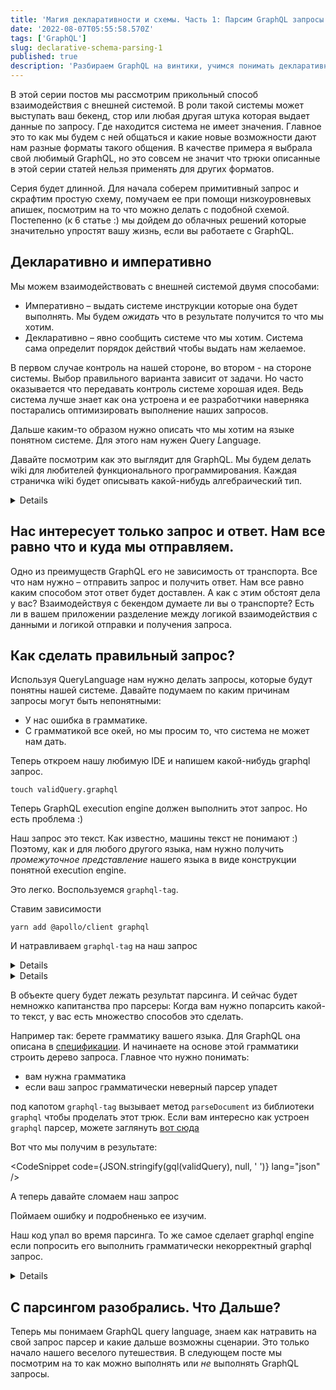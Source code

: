 ```yaml
---
title: 'Магия декларативности и схемы. Часть 1: Парсим GraphQL запросы'
date: '2022-08-07T05:55:58.570Z'
tags: ['GraphQL']
slug: declarative-schema-parsing-1
published: true
description: 'Разбираем GraphQL на винтики, учимся понимать декларативный Query Language'
---
```




В этой серии постов мы рассмотрим прикольный способ взаимодействия с внешней системой. В роли такой системы может выступать ваш бекенд, стор или любая другая штука которая выдает данные по запросу.
Где находится система не имеет значения. Главное это то как мы будем с ней общаться и какие новые возможности дают нам разные форматы такого общения.
В качестве примера я выбрала свой любимый GraphQL, но это совсем не значит что трюки описанные в этой серии статей нельзя применять для других форматов.

Серия будет длинной. Для начала соберем примитивный запрос и скрафтим простую схему, помучаем ее при помощи низкоуровневых апишек, посмотрим на то что можно делать с подобной схемой.
Постепенно (к 6 статье :) мы дойдем до облачных решений которые значительно упростят вашу жизнь, если вы работаете с GraphQL.

## Декларативно и императивно

Мы можем взаимодействовать с внешней системой двумя способами:

- Императивно – выдать системе инструкции которые она будет выполнять. Мы будем _ожидать_ что в результате получится то что мы хотим.
- Декларативно – явно сообщить системе что мы хотим. Система сама определит порядок действий чтобы выдать нам желаемое.

В первом случае контроль на нашей стороне, во втором - на стороне системы. Выбор правильного варианта зависит от задачи. Но часто оказывается что передавать контроль системе хорошая идея. Ведь система лучше знает как она устроена и ее разработчики наверняка постарались оптимизировать выполнение наших запросов.

Дальше каким-то образом нужно описать что мы хотим на языке понятном системе. Для этого нам нужен *Q*uery *L*anguage.

Давайте посмотрим как это выглядит для GraphQL. Мы будем делать wiki для любителей функционального программирования.
Каждая страничка wiki будет описывать какой-нибудь алгебраический тип.

<Details title="Если вы ничего не знаете о graphql не беда">
  Вот
  [тут](https://speakerdeck.com/hellsquirrel/graphql-ponimaiem-obiasniaiem-vniedriaiem)
  можно посмотреть слайды моего доклада в котором я все объясняю. А вот
  [тут](https://www.youtube.com/watch?v=wko-uoILG_w) сам доклад.
</Details>

## Нас интересует только запрос и ответ. Нам все равно что и куда мы отправляем.

Одно из преимуществ GraphQL его не зависимость от транспорта. Все что нам нужно – отправить запрос и получить ответ.
Нам все равно каким способом этот ответ будет доставлен. А как с этим обстоят дела у вас? Взаимодействуя с бекендом думаете ли вы о транспорте? Есть ли в вашем приложении разделение между логикой взаимодействия с данными и логикой отправки и получения запроса.

## Как сделать правильный запрос?

Используя QueryLanguage нам нужно делать запросы, которые будут понятны нашей системе.
Давайте подумаем по каким причинам запросы могут быть непонятными:

- У нас ошибка в грамматике.
- С грамматикой все окей, но мы просим то, что система не может нам дать.

Теперь откроем нашу любимую IDE и напишем какой-нибудь graphql запрос.

`touch validQuery.graphql`

<CodeSnippet code={validQuery} lang="graphql" />

Теперь GraphQL execution engine должен выполнить этот запрос. Но есть проблема :)

Наш запрос это текст. Как известно, машины текст не понимают :) Поэтому, как и для любого другого языка, нам нужно получить
_промежуточное представление_ нашего языка в виде конструкции понятной execution engine.

Это легко. Воспользуемся `graphql-tag`.

Ставим зависимости

`yarn add @apollo/client graphql`

И натравливаем `graphql-tag` на наш запрос

<Details title="Apollo?">
  Я буду использовать `graphql-tag` из библиотеки
  [Apollo](https://www.apollographql.com/docs/react/), потому что нам еще многое
  оттуда понадобится. Но вы можете установить `graphql-tag` отдельно или
  использовать функцию `parse` из библиотеки `graphql`.
</Details>

<CodeSnippet code={parseRaw} lang="ts" />

<Details title="Oй какие симпатичные бэктики!">
  Ага. Если еще не интересовались, почитайте про [tagged template
  literals](https://developer.mozilla.org/en-US/docs/Web/JavaScript/Reference/Template_literals#tagged_templates).
</Details>

В объекте query будет лежать результат парсинга. И сейчас будет немножко капитанства про парсеры:
Когда вам нужно попарсить какой-то текст, у вас есть множество способов это сделать.

Например так: берете грамматику вашего языка. Для GraphQL она описана в [спецификации](https://spec.graphql.org/draft/#sec-Language). И начинаете на основе этой грамматики строить дерево запроса. Главное что нужно понимать:

- вам нужна грамматика
- если ваш запрос грамматически неверный парсер упадет

под капотом `graphql-tag` вызывает метод `parseDocument` из библиотеки `graphql` чтобы проделать этот трюк.
Если вам интересно как устроен `graphql` парсер, можете заглянуть [вот сюда](https://github.com/graphql/graphql-js/blob/main/src/language/parser.ts)

Вот что мы получим в результате:

<CodeSnippet code={JSON.stringify(gql(validQuery), null, ' ')} lang="json" />

A теперь давайте сломаем наш запрос

<CodeSnippet code={incorrectQuery} lang="graphql" />

Поймаем ошибку и подробненько ее изучим.

<CodeSnippet code={parseIncorrectRaw} lang="ts" />

<CodeSnippet code={parseIncorrect()} lang="json" />

Наш код упал во время парсинга. То же самое сделает graphql engine если попросить его выполнить грамматически некорректный graphql запрос.

<Details title="Как импортитровать этот странный graphql?">
    Обратите внимание: я особо не заморачиваясь импортирую `.graphql` файлики в
    свой код. Из коробки это работать не будет. В случае моего блога, я читерю
    используя `raw-loader` из webpack. В production вы наверняка захотите делать
    иначе. Советую глянуть [вот
    сюда](https://www.apollographql.com/docs/react/integrations/webpack/) чтобы
    понять как прикрутить `graphql-tag` для правильного импорта graphql
    запросов.

    Вторая проблема возникнет у вас если вы используете TypeScript. TS ничего не знает о странных модулях с расширением `.graphql`.
    Чтобы это починить создайте в корне вашего проекта файл `custom-types.d.ts` (если у вас такого еще нет) и добавьте туда


    ```ts
    declare module '*.graphql' {
      const contents: string
      export = contents
    }
    ```
    Это сработает для `raw-loader`. Для `graphql-tag/loader` вам понадобится заменить `string` на другой тип.

</Details>

## С парсингом разобрались. Что Дальше?

Теперь мы понимаем GraphQL query language, знаем как натравить на свой запрос парсер и какие дальше возможны сценарии.
Это только начало нашего веселого путешествия. В следующем посте мы посмотрим на то как можно выполнять или _не_ выполнять GraphQL запросы.
